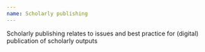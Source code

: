 ```yaml
---
name: Scholarly publishing
---
```

Scholarly publishing relates to issues and best practice for (digital) publication of scholarly outputs
